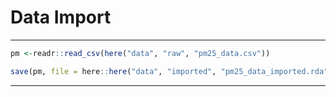 <!--
Update the file paths as needed throughout
-->

<!--
At the end of this section, save incremental data so that users can pause and come back later
-->

# **Data Import**
***

<!--
Describe how to import the case study data files into R or Python
-->

<!--
Within your case study project folder,
put the data files as they came from the source into a 'data/raw/' subfolder
and use the `here` package. See the following example and update with your data:
-->

```r
pm <-readr::read_csv(here("data", "raw", "pm25_data.csv"))
```

<!--
At the end of the data import section, save the imported data as .rda files
to allow users to stop and pick up where they left off:
-->

```r
save(pm, file = here::here("data", "imported", "pm25_data_imported.rda"))
```

<!--
NOTE that depending on the size of the data for Bio-OCS, the data may not be in the case study project folder directly
and may need to be imported from an external source
-->

***
